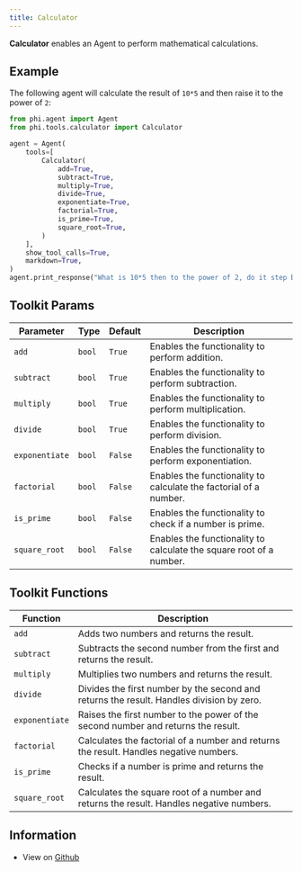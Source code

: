```yaml
---
title: Calculator
---
```


**Calculator** enables an Agent to perform mathematical calculations.

## Example

The following agent will calculate the result of `10*5` and then raise it to the power of `2`:

```python cookbook/tools/calculator_tools.py
from phi.agent import Agent
from phi.tools.calculator import Calculator

agent = Agent(
    tools=[
        Calculator(
            add=True,
            subtract=True,
            multiply=True,
            divide=True,
            exponentiate=True,
            factorial=True,
            is_prime=True,
            square_root=True,
        )
    ],
    show_tool_calls=True,
    markdown=True,
)
agent.print_response("What is 10*5 then to the power of 2, do it step by step")
```

## Toolkit Params

| Parameter | Type | Default | Description |
|-----------|------|---------|-------------|
| `add` | `bool` | `True` | Enables the functionality to perform addition. |
| `subtract` | `bool` | `True` | Enables the functionality to perform subtraction. |
| `multiply` | `bool` | `True` | Enables the functionality to perform multiplication. |
| `divide` | `bool` | `True` | Enables the functionality to perform division. |
| `exponentiate` | `bool` | `False` | Enables the functionality to perform exponentiation. |
| `factorial` | `bool` | `False` | Enables the functionality to calculate the factorial of a number. |
| `is_prime` | `bool` | `False` | Enables the functionality to check if a number is prime. |
| `square_root` | `bool` | `False` | Enables the functionality to calculate the square root of a number. |

## Toolkit Functions

| Function | Description |
|----------|-------------|
| `add` | Adds two numbers and returns the result. |
| `subtract` | Subtracts the second number from the first and returns the result. |
| `multiply` | Multiplies two numbers and returns the result. |
| `divide` | Divides the first number by the second and returns the result. Handles division by zero. |
| `exponentiate` | Raises the first number to the power of the second number and returns the result. |
| `factorial` | Calculates the factorial of a number and returns the result. Handles negative numbers. |
| `is_prime` | Checks if a number is prime and returns the result. |
| `square_root` | Calculates the square root of a number and returns the result. Handles negative numbers. |

## Information

- View on [Github](https://github.com/phidatahq/agno/blob/main/phi/tools/calculator.py)
